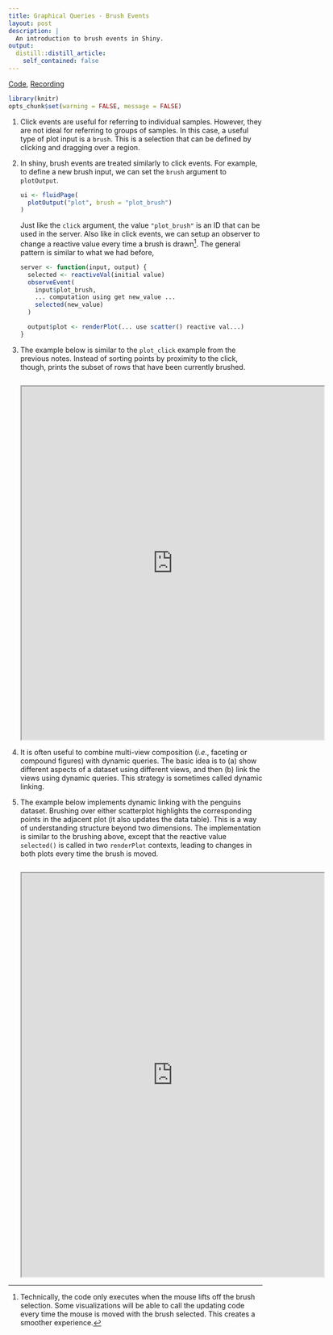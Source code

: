 ```yaml
---
title: Graphical Queries - Brush Events
layout: post
description: |
  An introduction to brush events in Shiny.
output: 
  distill::distill_article:
    self_contained: false
---
```



[Code](https://github.com/krisrs1128/stat679_code/blob/main/notes/week3-2.Rmd), [Recording](https://mediaspace.wisc.edu/media/Week%203%20-%202%3A%20Graphical%20Queries%20-%20Brush%20Events/1_y2dyjzbd)

```r
library(knitr)
opts_chunk$set(warning = FALSE, message = FALSE)
```

1. Click events are useful for referring to individual samples. However, they
are not ideal for referring to groups of samples. In this case, a useful type of
plot input is a `brush`. This is a selection that can be defined by clicking and
dragging over a region.

1. In shiny, brush events are treated similarly to click events. For example, to
define a new brush input, we can set the `brush` argument to `plotOutput`.

    ```r
    ui <- fluidPage(
      plotOutput("plot", brush = "plot_brush")
    )
    ```
  
    Just like the `click` argument, the value `"plot_brush"` is an ID that can be
    used in the server. Also like in click events, we can setup an observer to
    change a reactive value every time a brush is drawn^[Technically, the code
    only executes when the mouse lifts off the brush selection. Some
    visualizations will be able to call the updating code every time the mouse is
    moved with the brush selected. This creates a smoother experience.]. The
    general pattern is similar to what we had before,
      
    ```r
    server <- function(input, output) {
      selected <- reactiveVal(initial value)
      observeEvent(
        input$plot_brush,
        ... computation using get new_value ...
        selected(new_value)
      )
      
      output$plot <- renderPlot(... use scatter() reactive val...)
    }
    ```
    
1. The example below is similar to the `plot_click` example from the previous
notes. Instead of sorting points by proximity to the click, though, prints the
subset of rows that have been currently brushed.

    ```r
    ```
    
    <iframe src="https://data-viz.it.wisc.edu/content/a651bc7b-6773-445d-8bc6-22084155e21a/" allowfullscreen="" data-external="1" height=700 width=600></iframe>

1. It is often useful to combine multi-view composition (_i.e._, faceting or
compound figures) with dynamic queries. The basic idea is to (a) show different
aspects of a dataset using different views, and then (b) link the views using
dynamic queries. This strategy is sometimes called dynamic linking.

1. The example below implements dynamic linking with the penguins dataset.
Brushing over either scatterplot highlights the corresponding points in the
adjacent plot (it also updates the data table). This is a way of understanding
structure beyond two dimensions. The implementation is similar to the brushing
above, except that the reactive value `selected()` is called in two `renderPlot`
contexts, leading to changes in both plots every time the brush is moved.

    ```r
    ```
    
    <iframe src="https://data-viz.it.wisc.edu/content/8e4b07a5-d671-40cb-9d57-22d25533b8fe/" allowfullscreen="" data-external="1" height=800 width=600></iframe>
    